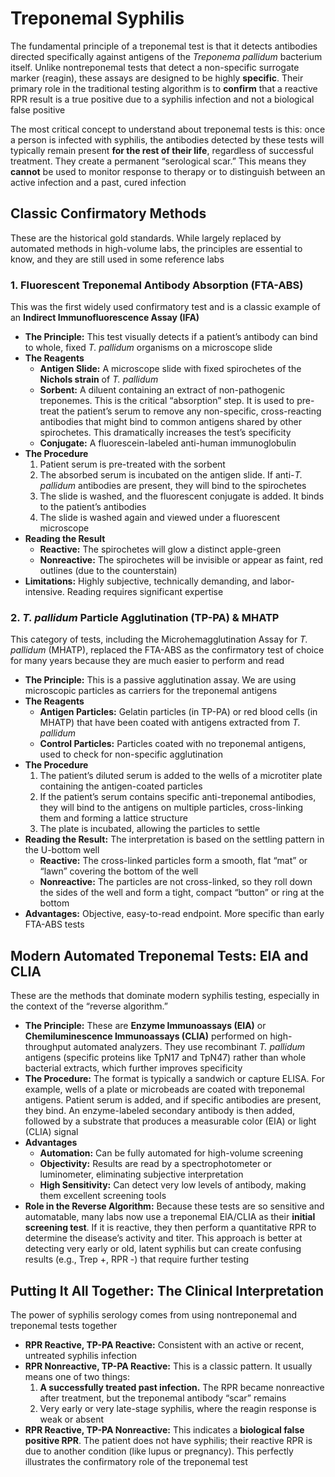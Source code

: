 # Treponemal Syphilis {-}

The fundamental principle of a treponemal test is that it detects antibodies directed specifically against antigens of the *Treponema pallidum* bacterium itself. Unlike nontreponemal tests that detect a non-specific surrogate marker (reagin), these assays are designed to be highly **specific**. Their primary role in the traditional testing algorithm is to **confirm** that a reactive RPR result is a true positive due to a syphilis infection and not a biological false positive

The most critical concept to understand about treponemal tests is this: once a person is infected with syphilis, the antibodies detected by these tests will typically remain present **for the rest of their life**, regardless of successful treatment. They create a permanent "serological scar." This means they **cannot** be used to monitor response to therapy or to distinguish between an active infection and a past, cured infection

## **Classic Confirmatory Methods** {-}

These are the historical gold standards. While largely replaced by automated methods in high-volume labs, the principles are essential to know, and they are still used in some reference labs

### **1. Fluorescent Treponemal Antibody Absorption (FTA-ABS)** {-}

This was the first widely used confirmatory test and is a classic example of an **Indirect Immunofluorescence Assay (IFA)**

*   **The Principle:** This test visually detects if a patient's antibody can bind to whole, fixed *T. pallidum* organisms on a microscope slide
*   **The Reagents**
    *   **Antigen Slide:** A microscope slide with fixed spirochetes of the **Nichols strain** of *T. pallidum*
    *   **Sorbent:** A diluent containing an extract of non-pathogenic treponemes. This is the critical "absorption" step. It is used to pre-treat the patient's serum to remove any non-specific, cross-reacting antibodies that might bind to common antigens shared by other spirochetes. This dramatically increases the test's specificity
    *   **Conjugate:** A fluorescein-labeled anti-human immunoglobulin
*   **The Procedure**
    1.  Patient serum is pre-treated with the sorbent
    2.  The absorbed serum is incubated on the antigen slide. If anti-*T. pallidum* antibodies are present, they will bind to the spirochetes
    3.  The slide is washed, and the fluorescent conjugate is added. It binds to the patient's antibodies
    4.  The slide is washed again and viewed under a fluorescent microscope
*   **Reading the Result**
    *   **Reactive:** The spirochetes will glow a distinct apple-green
    *   **Nonreactive:** The spirochetes will be invisible or appear as faint, red outlines (due to the counterstain)
*   **Limitations:** Highly subjective, technically demanding, and labor-intensive. Reading requires significant expertise

### **2. *T. pallidum* Particle Agglutination (TP-PA) & MHATP** {-}

This category of tests, including the Microhemagglutination Assay for *T. pallidum* (MHATP), replaced the FTA-ABS as the confirmatory test of choice for many years because they are much easier to perform and read

*   **The Principle:** This is a passive agglutination assay. We are using microscopic particles as carriers for the treponemal antigens
*   **The Reagents**
    *   **Antigen Particles:** Gelatin particles (in TP-PA) or red blood cells (in MHATP) that have been coated with antigens extracted from *T. pallidum*
    *   **Control Particles:** Particles coated with no treponemal antigens, used to check for non-specific agglutination
*   **The Procedure**
    1.  The patient's diluted serum is added to the wells of a microtiter plate containing the antigen-coated particles
    2.  If the patient's serum contains specific anti-treponemal antibodies, they will bind to the antigens on multiple particles, cross-linking them and forming a lattice structure
    3.  The plate is incubated, allowing the particles to settle
*   **Reading the Result:** The interpretation is based on the settling pattern in the U-bottom well
    *   **Reactive:** The cross-linked particles form a smooth, flat "mat" or "lawn" covering the bottom of the well
    *   **Nonreactive:** The particles are not cross-linked, so they roll down the sides of the well and form a tight, compact "button" or ring at the bottom
*   **Advantages:** Objective, easy-to-read endpoint. More specific than early FTA-ABS tests

## **Modern Automated Treponemal Tests: EIA and CLIA** {-}

These are the methods that dominate modern syphilis testing, especially in the context of the "reverse algorithm."

*   **The Principle:** These are **Enzyme Immunoassays (EIA)** or **Chemiluminescence Immunoassays (CLIA)** performed on high-throughput automated analyzers. They use recombinant *T. pallidum* antigens (specific proteins like TpN17 and TpN47) rather than whole bacterial extracts, which further improves specificity
*   **The Procedure:** The format is typically a sandwich or capture ELISA. For example, wells of a plate or microbeads are coated with treponemal antigens. Patient serum is added, and if specific antibodies are present, they bind. An enzyme-labeled secondary antibody is then added, followed by a substrate that produces a measurable color (EIA) or light (CLIA) signal
*   **Advantages**
    *   **Automation:** Can be fully automated for high-volume screening
    *   **Objectivity:** Results are read by a spectrophotometer or luminometer, eliminating subjective interpretation
    *   **High Sensitivity:** Can detect very low levels of antibody, making them excellent screening tools
*   **Role in the Reverse Algorithm:** Because these tests are so sensitive and automatable, many labs now use a treponemal EIA/CLIA as their **initial screening test**. If it is reactive, they then perform a quantitative RPR to determine the disease's activity and titer. This approach is better at detecting very early or old, latent syphilis but can create confusing results (e.g., Trep +, RPR -) that require further testing

## **Putting It All Together: The Clinical Interpretation** {-}

The power of syphilis serology comes from using nontreponemal and treponemal tests together

*   **RPR Reactive, TP-PA Reactive:** Consistent with an active or recent, untreated syphilis infection
*   **RPR Nonreactive, TP-PA Reactive:** This is a classic pattern. It usually means one of two things:
    1.  **A successfully treated past infection.** The RPR became nonreactive after treatment, but the treponemal antibody "scar" remains
    2.  Very early or very late-stage syphilis, where the reagin response is weak or absent
*   **RPR Reactive, TP-PA Nonreactive:** This indicates a **biological false positive RPR**. The patient does not have syphilis; their reactive RPR is due to another condition (like lupus or pregnancy). This perfectly illustrates the confirmatory role of the treponemal test
